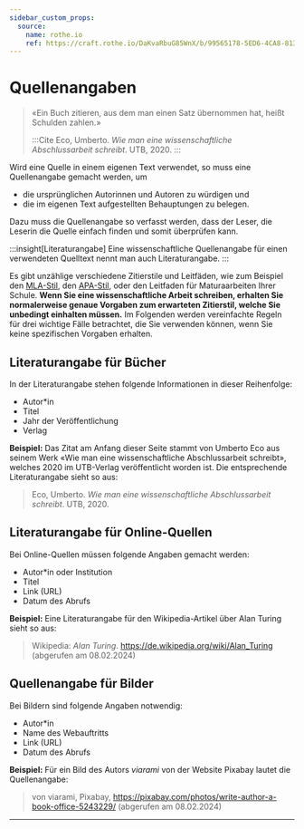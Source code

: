 ```yaml
---
sidebar_custom_props:
  source:
    name: rothe.io
    ref: https://craft.rothe.io/DaKvaRbuG85WnX/b/99565178-5ED6-4CA8-8137-9B39531171E0/4.1-%E2%80%94-Quellenangaben
---
```


# Quellenangaben
> «Ein Buch zitieren, aus dem man einen Satz übernommen hat, heißt Schulden zahlen.»
>
> :::Cite
> Eco, Umberto. _Wie man eine wissenschaftliche Abschlussarbeit schreibt_. UTB, 2020.
> :::

Wird eine Quelle in einem eigenen Text verwendet, so muss eine Quellenangabe gemacht werden, um
- die ursprünglichen Autorinnen und Autoren zu würdigen und
- die im eigenen Text aufgestellten Behauptungen zu belegen.

Dazu muss die Quellenangabe so verfasst werden, dass der Leser, die Leserin die Quelle einfach finden und somit überprüfen kann.

:::insight[Literaturangabe]
Eine wissenschaftliche Quellenangabe für einen verwendeten Quelltext nennt man auch Literaturangabe.
:::

Es gibt unzählige verschiedene Zitierstile und Leitfäden, wie zum Beispiel den [MLA-Stil](https://www.mla.org/MLA-Style), den [APA-Stil](https://apastyle.apa.org/), oder den Leitfaden für Maturaarbeiten Ihrer Schule. **Wenn Sie eine wissenschaftliche Arbeit schreiben, erhalten Sie normalerweise genaue Vorgaben zum erwarteten Zitierstil, welche Sie unbedingt einhalten müssen.** Im Folgenden werden vereinfachte Regeln für drei wichtige Fälle betrachtet, die Sie verwenden können, wenn Sie keine spezifischen Vorgaben erhalten.

## Literaturangabe für Bücher
In der Literaturangabe stehen folgende Informationen in dieser Reihenfolge:
- Autor*in
- Titel
- Jahr der Veröffentlichung
- Verlag

**Beispiel:** Das Zitat am Anfang dieser Seite stammt von Umberto Eco aus seinem Werk «Wie man eine wissenschaftliche Abschlussarbeit schreibt», welches 2020 im UTB-Verlag veröffentlicht worden ist. Die entsprechende Literaturangabe sieht so aus:

> Eco, Umberto. _Wie man eine wissenschaftliche Abschlussarbeit schreibt_. UTB, 2020.

## Literaturangabe für Online-Quellen
Bei Online-Quellen müssen folgende Angaben gemacht werden:

- Autor*in oder Institution
- Titel
- Link (URL)
- Datum des Abrufs

**Beispiel:** Eine Literaturangabe für den Wikipedia-Artikel über Alan Turing sieht so aus:

> Wikipedia: _Alan Turing_. https://de.wikipedia.org/wiki/Alan_Turing (abgerufen am 08.02.2024)

## Quellenangabe für Bilder
Bei Bildern sind folgende Angaben notwendig:

- Autor*in
- Name des Webauftritts
- Link (URL)
- Datum des Abrufs

**Beispiel:** Für ein Bild des Autors _viarami_ von der Website Pixabay lautet die Quellenangabe:

> von viarami, Pixabay, https://pixabay.com/photos/write-author-a-book-office-5243229/ (abgerufen am 08.02.2024)

---
